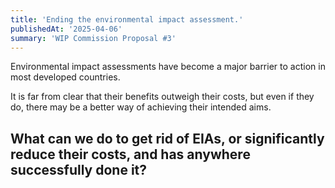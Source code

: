 ```yaml
---
title: 'Ending the environmental impact assessment.'
publishedAt: '2025-04-06'
summary: 'WIP Commission Proposal #3'
---
```


Environmental impact assessments have become a major barrier to action in most developed countries. 

It is far from clear that their benefits outweigh their costs, but even if they do, there may be a better way of achieving their intended aims. 

## What can we do to get rid of EIAs, or significantly reduce their costs, and has anywhere successfully done it?
